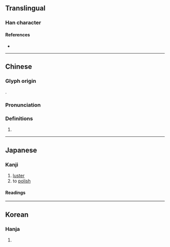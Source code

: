 {{character info}}
==Translingual==

===Han character===
{{Han char|rn=96|rad=玉|as=10|sn=14|four=18111|canj=MGTQM|ids=⿰𤣩差}}

====References====
* {{Han ref|kx=0740.050|dkj=21170|dj=1150.020|hdz=21128.060|uh=7473|ud=29811|bh=E2CF|bd=58063}}

----

==Chinese==
{{zh-forms}}

===Glyph origin===
{{Han etym}}
{{Han compound|玉|差|ls=psc|c1=s|t1=jade|c2=p}}.

===Pronunciation===
{{zh-pron
|m=cuǒ
|c=co1
|mc=y
|oc=y
|cat=
}}

===Definitions===
{{zh-hanzi}}

# {{rfdef|zh}}

----

==Japanese==

===Kanji===
{{ja-kanji|grade=|rs=玉10}}

# [[luster]]
# to [[polish]]

====Readings====
{{ja-readings
|goon=さ
|kanon=さ
|kun=みが-く
}}

----

==Korean==

===Hanja===
{{ko-hanja|hangeul=차|eumhun=|rv=cha|mr=ch'a|y=cha}}

# {{rfdef|ko|sort=玉10}}